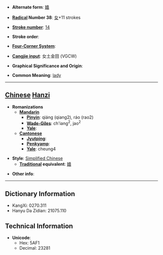 * '''Alternate form''': [[嬙]]

* '''[[Wiktionary:Chinese radical index| Radical]] Number 38''': [[Wiktionary:Chinese radical index 女|女]]+11 strokes

* '''[[Wiktionary:Chinese total strokes index|Stroke number]]''': [[Wiktionary:Chinese total strokes index 14|14]]

* '''Stroke order''': 

* '''[[Wiktionary:Chinese four corner index|Four-Corner System]]''': 

* '''[[Wiktionary:Chinese Cangjie index|Cangjie input]]''': 女土金田 (VGCW)

* '''Graphical Significance and Origin''': 

* '''Common Meaning''': [[lady]]

----

== [[Chinese]] [[Hanzi]] ==

* '''Romanizations'''
** '''[[Mandarin]]'''
*** '''[[Pinyin]]''': qiáng (qiang2), ráo (rao2)
*** '''[[Wade-Giles]]''': ch'iang<sup>2</sup>, jao<sup>2</sup>
*** '''[[Yale]]''': 
** '''[[Cantonese]]'''
*** '''[[Jyutping]]''':
*** '''[[Penkyamp]]''': 
*** '''[[Yale]]''': cheung4

* '''Style''': [[Simplified Chinese]] 
** '''[[Traditional Chinese|Traditional]] equivalent''': [[嬙]]

* '''Other info''': 

----

== Dictionary Information ==

* KangXi: 0270.311
* Hanyu Da Zidian: 21075.110

== Technical Information ==

* '''Unicode''':
** Hex: 5AF1
** Decimal: 23281